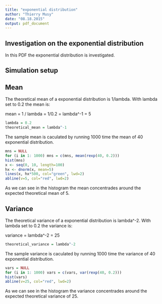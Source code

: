 ```yaml
---
title: "exponential distribution"
author: "Thierry Musy"
date: "08.18.2015"
output: pdf_document
---
```


Investigation on the exponential distribution
----------------------------------------
In this PDF the exponential distribution is investigated.

## Simulation setup

## Mean
The theoretical mean of a exponential distribution is 1/lambda. With lambda set to 0.2 the mean is:

mean = 1 / lambda = 1/0.2 = lambda^-1 = 5

```r
lambda = 0.2
theoretical_mean = lambda^-1
```

The sample mean is caculated by running 1000 time the mean of 40 exponential distribution.

```r
mns = NULL
for (i in 1: 1000) mns = c(mns, mean(rexp(40, 0.2)))
hist(mns)
x <- seq(0, 10, length=100)
hx <- dnorm(x, mean=5)
lines(x, hx*500, col="green", lwd=2)
abline(v=5, col="red", lwd=2)
```

As we can see in the histogram the mean concentrades around the expected theoretical mean of 5.

## Variance
The theoretical variance of a exponential distribution is lambda^-2. With lambda set to 0.2 the variance is:

variance = lambda^-2 = 25

```r
theoretical_variance = lambda^-2
```

The sample variance is caculated by running 1000 time the variance of 40 exponential distribution.

```r
vars = NULL
for (i in 1: 1000) vars = c(vars, var(rexp(40, 0.2)))
hist(vars)
abline(v=25, col="red", lwd=2)
```

As we can see in the histogram the variance concentrades around the expected theoretical variance of 25.
